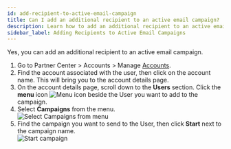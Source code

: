 ```yaml
---
id: add-recipient-to-active-email-campaign
title: Can I add an additional recipient to an active email campaign?
description: Learn how to add an additional recipient to an active email campaign in Vendasta's platform.
sidebar_label: Adding Recipients to Active Email Campaigns
---
```


Yes, you can add an additional recipient to an active email campaign.

1. Go to Partner Center > Accounts > Manage [Accounts](https://partners.vendasta.com/manage-accounts).
2. Find the account associated with the user, then click on the account name. This will bring you to the account details page.
3. On the account details page, scroll down to the **Users** section. Click the **menu** icon ![Menu icon](/img/marketing/marketing-campaigns/recipient-campaigns/menu-icon.jpg) beside the User you want to add to the campaign.
4. Select **Campaigns** from the menu.  
![Select Campaigns from menu](/img/marketing/marketing-campaigns/recipient-campaigns/select-campaigns.jpg)
5. Find the campaign you want to send to the User, then click **Start** next to the campaign name.  
![Start campaign](/img/marketing/marketing-campaigns/recipient-campaigns/start-campaign.jpg)